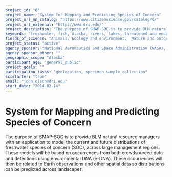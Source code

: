 ```yaml
---
project_id: "6"
project_name: "System for Mapping and Predicting Species of Concern"
project_url_on_catalog: "https://www.citizenscience.gov/catalog/6/"
project_url_external: "http://www.dri.edu/"
project_description: "The purpose of SMAP-SOC is to provide BLM natural resource managers with an application to model the current and future distributions of freshwater species of concern (SOC), across large management regions. These models will be based on occurrences from both crowdsourced data and detections using environmental DNA (e-DNA). These occurrences will then be related to Earth observations and other spatial data so distributions can be predicted across landscapes."
keywords: "freshwater, fish, Alaska, rivers, lakes, threatened and endangered"
fields_of_science: "Animals, Ecology and environment,  Nature and outdoors"
project_status: "active"
agency_sponsor: "National Aeronautics and Space Administration (NASA), Bureau of Land Management (BLM) "
agency_sponsor_other: ""
geographic_scope: "Alaska"
participant_age: "general_public"
project_goals: ""
participation_tasks: "geolocation, specimen_sample_collection"
scistarter: "true"
email: "john.olson@dri.edu"
start_date: "2014-02-14"
---
```


# System for Mapping and Predicting Species of Concern

The purpose of SMAP-SOC is to provide BLM natural resource managers with an application to model the current and future distributions of freshwater species of concern (SOC), across large management regions. These models will be based on occurrences from both crowdsourced data and detections using environmental DNA (e-DNA). These occurrences will then be related to Earth observations and other spatial data so distributions can be predicted across landscapes.
